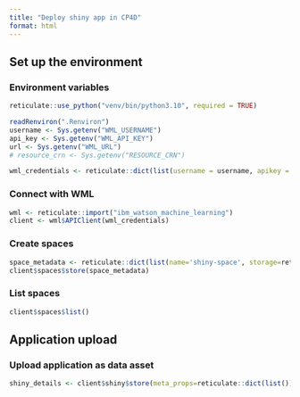 ```yaml
---
title: "Deploy shiny app in CP4D"
format: html
---
```


## Set up the environment

### Environment variables

```r
reticulate::use_python("venv/bin/python3.10", required = TRUE)

readRenviron(".Renviron")
username <- Sys.getenv("WML_USERNAME")
api_key <- Sys.getenv("WML_API_KEY")
url <- Sys.getenv("WML_URL")
# resource_crn <- Sys.getenv("RESOURCE_CRN")

wml_credentials <- reticulate::dict(list(username = username, apikey = api_key, url = url, instance_id = "openshift", version = "4.5"))
```

###  Connect with WML

```r
wml <- reticulate::import("ibm_watson_machine_learning")
client <- wml$APIClient(wml_credentials)
```

### Create spaces

```r
space_metadata <- reticulate::dict(list(name='shiny-space', storage=reticulate::dict(resource_crn=resource_crn)))
client$spaces$store(space_metadata)
```

### List spaces

```r
client$spaces$list()
```

## Application upload

### Upload application as data asset

```r
shiny_details <- client$shiny$store(meta_props=reticulate::dict(list()))
```

